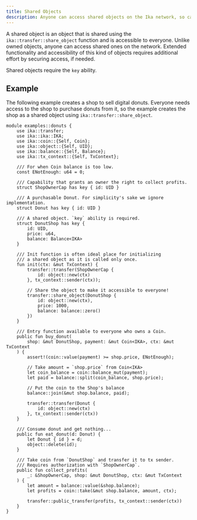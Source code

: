 ```yaml
---
title: Shared Objects
description: Anyone can access shared objects on the Ika network, so care must be taken to secure access, if needed.
---
```


A shared object is an object that is shared using the `ika::transfer::share_object` function and is accessible to everyone. Unlike owned objects, anyone can access shared ones on the network. Extended functionality and accessibility of this kind of objects requires additional effort by securing access, if needed.

Shared objects require the `key` ability.

## Example

The following example creates a shop to sell digital donuts. Everyone needs access to the shop to purchase donuts from it, so the example creates the shop as a shared object using `ika::transfer::share_object`.

```move
module examples::donuts {
    use ika::transfer;
    use ika::ika::IKA;
    use ika::coin::{Self, Coin};
    use ika::object::{Self, UID};
    use ika::balance::{Self, Balance};
    use ika::tx_context::{Self, TxContext};

    /// For when Coin balance is too low.
    const ENotEnough: u64 = 0;

    /// Capability that grants an owner the right to collect profits.
    struct ShopOwnerCap has key { id: UID }

    /// A purchasable Donut. For simplicity's sake we ignore implementation.
    struct Donut has key { id: UID }

    /// A shared object. `key` ability is required.
    struct DonutShop has key {
        id: UID,
        price: u64,
        balance: Balance<IKA>
    }

    /// Init function is often ideal place for initializing
    /// a shared object as it is called only once.
    fun init(ctx: &mut TxContext) {
        transfer::transfer(ShopOwnerCap {
            id: object::new(ctx)
        }, tx_context::sender(ctx));

        // Share the object to make it accessible to everyone!
        transfer::share_object(DonutShop {
            id: object::new(ctx),
            price: 1000,
            balance: balance::zero()
        })
    }

    /// Entry function available to everyone who owns a Coin.
    public fun buy_donut(
        shop: &mut DonutShop, payment: &mut Coin<IKA>, ctx: &mut TxContext
    ) {
        assert!(coin::value(payment) >= shop.price, ENotEnough);

        // Take amount = `shop.price` from Coin<IKA>
        let coin_balance = coin::balance_mut(payment);
        let paid = balance::split(coin_balance, shop.price);

        // Put the coin to the Shop's balance
        balance::join(&mut shop.balance, paid);

        transfer::transfer(Donut {
            id: object::new(ctx)
        }, tx_context::sender(ctx))
    }

    /// Consume donut and get nothing...
    public fun eat_donut(d: Donut) {
        let Donut { id } = d;
        object::delete(id);
    }

    /// Take coin from `DonutShop` and transfer it to tx sender.
    /// Requires authorization with `ShopOwnerCap`.
    public fun collect_profits(
        _: &ShopOwnerCap, shop: &mut DonutShop, ctx: &mut TxContext
    ) {
        let amount = balance::value(&shop.balance);
        let profits = coin::take(&mut shop.balance, amount, ctx);

        transfer::public_transfer(profits, tx_context::sender(ctx))
    }
}
```
